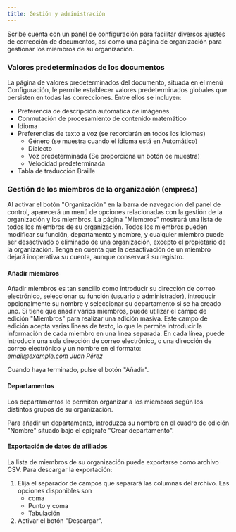 ```yaml
---
title: Gestión y administración
---
```



Scribe cuenta con un panel de configuración para facilitar diversos ajustes de corrección de documentos, así como una página de organización para gestionar los miembros de su organización.

### Valores predeterminados de los documentos 

La página de valores predeterminados del documento, situada en el menú Configuración, le permite establecer valores predeterminados globales que persisten en todas las correcciones. Entre ellos se incluyen:
* Preferencia de descripción automática de imágenes
* Conmutación de procesamiento de contenido matemático
* Idioma
* Preferencias de texto a voz (se recordarán en todos los idiomas)
    * Género (se muestra cuando el idioma está en Automático)
    * Dialecto
    * Voz predeterminada (Se proporciona un botón de muestra)
    * Velocidad predeterminada
* Tabla de traducción Braille

### Gestión de los miembros de la organización (empresa)

Al activar el botón "Organización" en la barra de navegación del panel de control, aparecerá un menú de opciones relacionadas con la gestión de la organización y los miembros. La página "Miembros" mostrará una lista de todos los miembros de su organización. Todos los miembros pueden modificar su función, departamento y nombre, y cualquier miembro puede ser desactivado o eliminado de una organización, excepto el propietario de la organización. Tenga en cuenta que la desactivación de un miembro dejará inoperativa su cuenta, aunque conservará su registro.

#### Añadir miembros

Añadir miembros es tan sencillo como introducir su dirección de correo electrónico, seleccionar su función (usuario o administrador), introducir opcionalmente su nombre y seleccionar su departamento si se ha creado uno.
Si tiene que añadir varios miembros, puede utilizar el campo de edición "Miembros" para realizar una adición masiva. Este campo de edición acepta varias líneas de texto, lo que le permite introducir la información de cada miembro en una línea separada. En cada línea, puede introducir una sola dirección de correo electrónico, o una dirección de correo electrónico y un nombre en el formato:  
*email@example.com Juan Pérez*

Cuando haya terminado, pulse el botón "Añadir". 

#### Departamentos

Los departamentos le permiten organizar a los miembros según los distintos grupos de su organización.

Para añadir un departamento, introduzca su nombre en el cuadro de edición "Nombre" situado bajo el epígrafe "Crear departamento".

#### Exportación de datos de afiliados

La lista de miembros de su organización puede exportarse como archivo CSV. Para descargar la exportación:
1. Elija el separador de campos que separará las columnas del archivo. Las opciones disponibles son
    * coma
    * Punto y coma
    * Tabulación
1. Activar el botón "Descargar".

